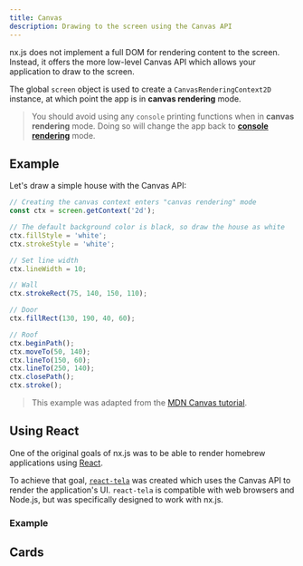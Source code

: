 ```yaml
---
title: Canvas
description: Drawing to the screen using the Canvas API
---
```


nx.js does not implement a full DOM for rendering content to the screen.
Instead, it offers the more low-level Canvas API which allows your application
to draw to the screen.

The global `screen` object is used to create a `CanvasRenderingContext2D`
instance, at which point the app is in __canvas rendering__ mode.

> You should avoid using any `console` printing functions when in __canvas rendering__ mode.
> Doing so will change the app back to [__console rendering__](/docs/rendering/console) mode.

## Example

Let's draw a simple house with the Canvas API:

```js
// Creating the canvas context enters "canvas rendering" mode
const ctx = screen.getContext('2d');

// The default background color is black, so draw the house as white
ctx.fillStyle = 'white';
ctx.strokeStyle = 'white';

// Set line width
ctx.lineWidth = 10;

// Wall
ctx.strokeRect(75, 140, 150, 110);

// Door
ctx.fillRect(130, 190, 40, 60);

// Roof
ctx.beginPath();
ctx.moveTo(50, 140);
ctx.lineTo(150, 60);
ctx.lineTo(250, 140);
ctx.closePath();
ctx.stroke();
```

> This example was adapted from the [MDN Canvas tutorial](https://developer.mozilla.org/en-US/docs/Web/API/CanvasRenderingContext2D#basic_example).

## Using React

One of the original goals of nx.js was to be able to render homebrew applications using [React](https://reactjs.org).

To achieve that goal, [`react-tela`](https://github.com/TooTallNate/react-tela) was created
which uses the Canvas API to render the application's UI. `react-tela` is compatible with
web browsers and Node.js, but was specifically designed to work with nx.js.

### Example


## Cards

<Cards>
  <Card title="Learn about rendering to the screen using React" href="/docs/react" />
  <Card title="Learn about using custom fonts with the Canvas API" href="/docs/web/fonts" />
</Cards>

